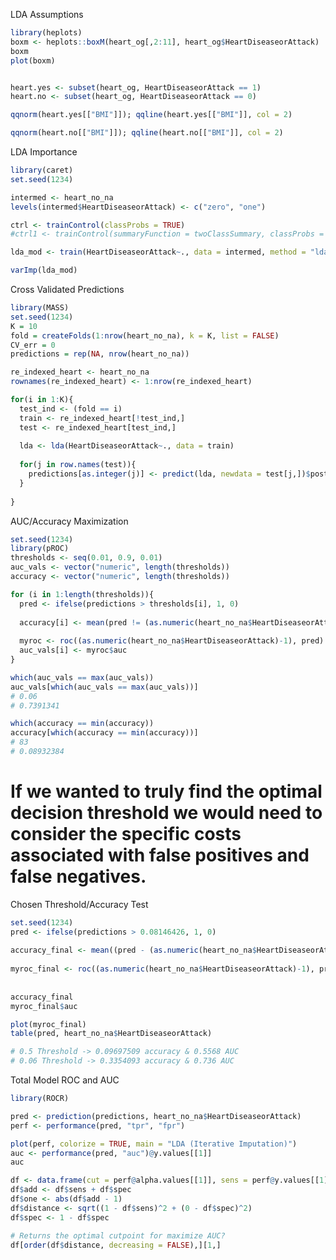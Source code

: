 LDA Assumptions
```r
library(heplots)
boxm <- heplots::boxM(heart_og[,2:11], heart_og$HeartDiseaseorAttack)
boxm
plot(boxm)


heart.yes <- subset(heart_og, HeartDiseaseorAttack == 1)
heart.no <- subset(heart_og, HeartDiseaseorAttack == 0)

qqnorm(heart.yes[["BMI"]]); qqline(heart.yes[["BMI"]], col = 2) 

qqnorm(heart.no[["BMI"]]); qqline(heart.no[["BMI"]], col = 2)
```



LDA Importance
```r
library(caret)
set.seed(1234)

intermed <- heart_no_na
levels(intermed$HeartDiseaseorAttack) <- c("zero", "one")

ctrl <- trainControl(classProbs = TRUE)
#ctrl1 <- trainControl(summaryFunction = twoClassSummary, classProbs = TRUE)

lda_mod <- train(HeartDiseaseorAttack~., data = intermed, method = "lda", trControl = ctrl, metric = "Accuracy")

varImp(lda_mod)
```




Cross Validated Predictions
```r
library(MASS)
set.seed(1234)
K = 10
fold = createFolds(1:nrow(heart_no_na), k = K, list = FALSE)
CV_err = 0
predictions = rep(NA, nrow(heart_no_na))

re_indexed_heart <- heart_no_na
rownames(re_indexed_heart) <- 1:nrow(re_indexed_heart)

for(i in 1:K){
  test_ind <- (fold == i)
  train <- re_indexed_heart[!test_ind,]
  test <- re_indexed_heart[test_ind,]
  
  lda <- lda(HeartDiseaseorAttack~., data = train)
  
  for(j in row.names(test)){
    predictions[as.integer(j)] <- predict(lda, newdata = test[j,])$posterior[,2]
  }
  
}
```



AUC/Accuracy Maximization
```r
set.seed(1234)
library(pROC)
thresholds <- seq(0.01, 0.9, 0.01)
auc_vals <- vector("numeric", length(thresholds))
accuracy <- vector("numeric", length(thresholds))

for (i in 1:length(thresholds)){
  pred <- ifelse(predictions > thresholds[i], 1, 0)
  
  accuracy[i] <- mean(pred != (as.numeric(heart_no_na$HeartDiseaseorAttack)-1))
  
  myroc <- roc((as.numeric(heart_no_na$HeartDiseaseorAttack)-1), pred)
  auc_vals[i] <- myroc$auc
}

which(auc_vals == max(auc_vals))
auc_vals[which(auc_vals == max(auc_vals))]
# 0.06
# 0.7391341

which(accuracy == min(accuracy))
accuracy[which(accuracy == min(accuracy))]
# 83
# 0.08932384
```


# If we wanted to truly find the optimal decision threshold we would need to consider the specific costs associated with false positives and false negatives.

Chosen Threshold/Accuracy Test
```r
set.seed(1234)
pred <- ifelse(predictions > 0.08146426, 1, 0)
  
accuracy_final <- mean((pred - (as.numeric(heart_no_na$HeartDiseaseorAttack)-1))^2)
  
myroc_final <- roc((as.numeric(heart_no_na$HeartDiseaseorAttack)-1), pred)
  
  
accuracy_final
myroc_final$auc

plot(myroc_final)
table(pred, heart_no_na$HeartDiseaseorAttack)

# 0.5 Threshold -> 0.09697509 accuracy & 0.5568 AUC
# 0.06 Threshold -> 0.3354093 accuracy & 0.736 AUC
```


Total Model ROC and AUC
```r
library(ROCR)

pred <- prediction(predictions, heart_no_na$HeartDiseaseorAttack)
perf <- performance(pred, "tpr", "fpr")

plot(perf, colorize = TRUE, main = "LDA (Iterative Imputation)")
auc <- performance(pred, "auc")@y.values[[1]]
auc

df <- data.frame(cut = perf@alpha.values[[1]], sens = perf@y.values[[1]], spec = perf@x.values[[1]])
df$add <- df$sens + df$spec
df$one <- abs(df$add - 1)
df$distance <- sqrt((1 - df$sens)^2 + (0 - df$spec)^2)
df$spec <- 1 - df$spec

# Returns the optimal cutpoint for maximize AUC?
df[order(df$distance, decreasing = FALSE),][1,]
```
